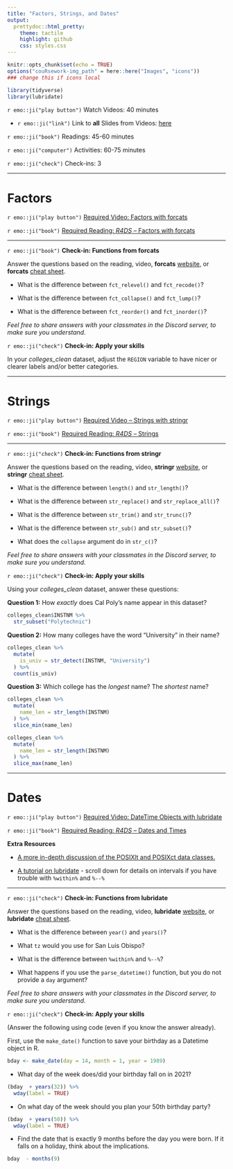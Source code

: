 ```yaml
---
title: "Factors, Strings, and Dates"
output:
  prettydoc::html_pretty:
    theme: tactile
    highlight: github
    css: styles.css
---
```


```r
knitr::opts_chunk$set(echo = TRUE)
options("couRsework-img_path" = here::here("Images", "icons")) 
### change this if icons local
```

```r
library(tidyverse)
library(lubridate)
```

`r emo::ji("play button")` Watch Videos: 40 minutes  
  
  * `r emo::ji("link")` Link to **all** Slides from Videos: [here](https://app.box.com/s/vxf4ynij6qnymx34s5l49xejecdbq6zk)

`r emo::ji("book")` Readings: 45-60 minutes   

`r emo::ji("computer")` Activities: 60-75 minutes  
  
`r emo::ji("check")` Check-ins: 3


---

# Factors

`r emo::ji("play button")` [Required Video: Factors with forcats](http://somup.com/crfTrOF3tN)

`r emo::ji("book")` [Required Reading: *R4DS* -- Factors with forcats](https://r4ds.had.co.nz/factors.html)

---

`r emo::ji("book")` **Check-in: Functions from forcats** 

Answer the questions based on the reading, video, **forcats**
[website](https://forcats.tidyverse.org/reference/index.html), or 
**forcats** [cheat sheet](https://www.rstudio.com/resources/cheatsheets/). 

* What is the difference between `fct_relevel()` and `fct_recode()`?

<!-- fct_relevel() -- moves the levels of a factor to different positions -->
<!-- fct_recode() -- changes values of levels of a factor -->

* What is the difference between `fct_collapse()` and `fct_lump()`?

<!-- fct_collapse() -- collapses levels of a factor into a new level -->
<!-- fct_lump() -- lumps all of the least represented levels together -->

* What is the difference between `fct_reorder()` and `fct_inorder()`?

<!-- fct_reorder() -- orders the levels of a factor based on the values of a  -->
<!-- variable / variables (done in ascending order) -->
<!-- fct_inorder() -- changes the levels of a factor to be in the order they appeared -->

*Feel free to share answers with your classmates in the Discord server, to make
sure you understand.*

`r emo::ji("check")` **Check-in: Apply your skills**

In your *colleges_clean* dataset, adjust the `REGION` variable to have nicer or
clearer labels and/or better categories.

---

# Strings

`r emo::ji("play button")` [Required Video -- Strings with stringr](https://www.youtube.com/watch?v=Oo_MtXwpi2Q)  

`r emo::ji("book")` [Required Reading: *R4DS* -- Strings](https://r4ds.had.co.nz/strings.html)

---

`r emo::ji("check")` **Check-in: Functions from stringr**

Answer the questions based on the reading, video, **stringr**
[website](https://stringr.tidyverse.org/reference/index.html), or 
**stringr** [cheat sheet](https://www.rstudio.com/resources/cheatsheets/). 

* What is the difference between `length()` and `str_length()`?

<!-- length() gives the number of elements in a vector  -->
<!-- str_length() gives the number of characters in a string -->

* What is the difference between `str_replace()` and `str_replace_all()`?

<!-- str_replace() replaces the FIRST instance of the pattern  -->
<!-- str_replace_all() replaces EVERY instance of the pattern -->

* What is the difference between `str_trim()` and `str_trunc()`?

<!-- str_trim() removes the whitespace from the start / end of a string -->
<!-- str_trunc() truncates a string based on the desired "width" / length of the string -->

* What is the difference between `str_sub()` and `str_subset()`?

<!-- str_sub() creates a substring of a string, based on the start / end positions given  -->
<!-- str_subset() outputs the elements of a string that match the given pattern -->

* What does the `collapse` argument do in `str_c()`?

<!-- collapse provides a character that should be used when ALL of the elements  -->
<!-- of a vector of characters are combined -->

*Feel free to share answers with your classmates in the Discord server, to make
sure you understand.*

`r emo::ji("check")` **Check-in: Apply your skills**

Using your *colleges_clean* dataset, answer these questions:

**Question 1:** How *exactly* does Cal Poly's name appear in this dataset?

```r
colleges_clean$INSTNM %>%
  str_subset("Polytechnic")
```

**Question 2:** How many colleges have the word "University" in their name?

```r
colleges_clean %>%
  mutate(
    is_univ = str_detect(INSTNM, "University")
  ) %>%
  count(is_univ)

```

**Question 3:** Which college has the *longest* name?  The *shortest* name?

```r
colleges_clean %>%
  mutate(
    name_len = str_length(INSTNM)
  ) %>% 
  slice_min(name_len) 

colleges_clean %>%
  mutate(
    name_len = str_length(INSTNM)
  ) %>% 
  slice_max(name_len) 

```

---

# Dates

`r emo::ji("play button")` [Required Video: DateTime Objects with lubridate](http://somup.com/crfTrLF3U3)

`r emo::ji("book")` [Required Reading: *R4DS* -- Dates and Times](https://r4ds.had.co.nz/dates-and-times.html)

**Extra Resources**

* [A more in-depth discussion of the POSIXlt and POSIXct data classes.](https://www.cyclismo.org/tutorial/R/time.html)

* [A tutorial on lubridate](https://data.library.virginia.edu/working-with-dates-and-time-in-r-using-the-lubridate-package/) - scroll down for details on intervals if 
you have trouble with `%within%` and `%--%`

---

`r emo::ji("check")` **Check-in: Functions from lubridate**

Answer the questions based on the reading, video, **lubridate**
[website](https://lubridate.tidyverse.org/reference/index.html), or 
**lubridate** [cheat sheet](https://www.rstudio.com/resources/cheatsheets/). 

- What is the difference between `year()` and `years()`?

<!-- year() -- extracts the year of a datetime object -->
<!-- years() -- creates a period object based on number of years  -->

- What `tz` would you use for San Luis Obispo? 

<!-- tz = "America/Los_Angeles" -->

- What is the difference between `%within%` and `%--%`?

<!-- %within% checks if a date is included in an interval -->
<!-- %--% creates an interval with a start and end time  -->
 
- What happens if you use the `parse_datetime()` function,
but you do not provide a `day` argument?

<!-- Assigns the first day of that month! -->

*Feel free to share answers with your classmates in the Discord server, to make
sure you understand.*

`r emo::ji("check")` **Check-in: Apply your skills**

(Answer the following using code (even if you know the answer already).

First, use the `make_date()` function to save your birthday as a
Datetime object in R.  

```r
bday <- make_date(day = 14, month = 1, year = 1989)
```

- What day of the week does/did your birthday fall on in 2021?

```r
(bday  + years(32)) %>% 
  wday(label = TRUE)
```

- On what day of the week should you plan your 50th birthday party?

```r
(bday  + years(50)) %>% 
  wday(label = TRUE)
```

- Find the date that is exactly 9 months before the day you were born.  If it falls on a holiday, think about the implications.

```r
bday  - months(9)
```
